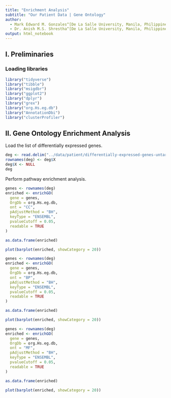 ```yaml
---
title: "Enrichment Analysis"
subtitle: "Our Patient Data | Gene Ontology"
author: 
  - Mark Edward M. Gonzales^[De La Salle University, Manila, Philippines, gonzales.markedward@gmail.com]
  - Dr. Anish M.S. Shrestha^[De La Salle University, Manila, Philippines, anish.shrestha@dlsu.edu.ph]
output: html_notebook
---
```


## I. Preliminaries

### Loading libraries

```r
library("tidyverse")
library("tibble")
library("msigdbr")
library("ggplot2")
library("dplyr")
library("grex")
library("org.Hs.eg.db")
library("AnnotationDbi")
library("clusterProfiler")
```

## II. Gene Ontology Enrichment Analysis

Load the list of differentially expressed genes.

```r
deg <- read.delim("../data/patient/differentially-expressed-genes-untargeted.csv", sep=",")
rownames(deg) <- deg$X
deg$X <- NULL
deg
```

Perform pathway enrichment analysis.

```r
genes <- rownames(deg)
enriched <- enrichGO(
  gene = genes,
  OrgDb = org.Hs.eg.db,
  ont = "CC",
  pAdjustMethod = "BH",
  keyType = "ENSEMBL",
  pvalueCutoff = 0.05,
  readable = TRUE
)

as.data.frame(enriched)
```

```r
plot(barplot(enriched, showCategory = 20))
```

```r
genes <- rownames(deg)
enriched <- enrichGO(
  gene = genes,
  OrgDb = org.Hs.eg.db,
  ont = "BP",
  pAdjustMethod = "BH",
  keyType = "ENSEMBL",
  pvalueCutoff = 0.05,
  readable = TRUE
)

as.data.frame(enriched)
```

```r
plot(barplot(enriched, showCategory = 20))
```

```r
genes <- rownames(deg)
enriched <- enrichGO(
  gene = genes,
  OrgDb = org.Hs.eg.db,
  ont = "MF",
  pAdjustMethod = "BH",
  keyType = "ENSEMBL",
  pvalueCutoff = 0.05,
  readable = TRUE
)

as.data.frame(enriched)
```

```r
plot(barplot(enriched, showCategory = 20))
```